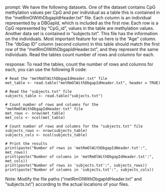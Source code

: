 prompt:
We have the following datasets. One of the dataset contains CpG methylation values per CpG and per individual as a table this is contained in the “metRmOlWithDbgapIdHeader.txt” file. Each column is an individual represented by a DBGapId, which is included as the first row. Each row is a CpG represented by "CpG_id", values in the table are methylation values. Another data set is contained in “subjects.txt”. This file has the information on the individuals. Most important feature for us here is the "Age" column. The "dbGap ID" column (second column) in this table should match the first row of the "metRmOlWithDbgapIdHeader.txt", and they represent the same individuals. 
Read the tables count number of rows and columns for each.

response:
To read the tables, count the number of rows and columns for each, you can use the following R code:

```
# Read the "metRmOlWithDbgapIdHeader.txt" file
met_table <- read.table("metRmOlWithDbgapIdHeader.txt", header = TRUE)

# Read the "subjects.txt" file
subjects_table <- read.table("subjects.txt")

# Count number of rows and columns for the "metRmOlWithDbgapIdHeader.txt" file
met_rows <- nrow(met_table)
met_cols <- ncol(met_table)

# Count number of rows and columns for the "subjects.txt" file
subjects_rows <- nrow(subjects_table)
subjects_cols <- ncol(subjects_table)

# Print the results
print(paste("Number of rows in 'metRmOlWithDbgapIdHeader.txt':", met_rows))
print(paste("Number of columns in 'metRmOlWithDbgapIdHeader.txt':", met_cols))
print(paste("Number of rows in 'subjects.txt':", subjects_rows))
print(paste("Number of columns in 'subjects.txt':", subjects_cols))
```

Note: Modify the file paths ("metRmOlWithDbgapIdHeader.txt" and "subjects.txt") according to the actual locations of your files.
